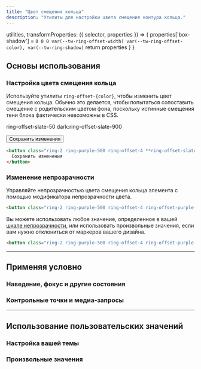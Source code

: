 ```yaml
---
title: "Цвет смещения кольца"
description: "Утилиты для настройки цвета смещения контура кольца."
---
```



  utilities,
  transformProperties: ({ selector, properties }) => {
    properties['box-shadow'] = `0 0 0 var(--tw-ring-offset-width) var(--tw-ring-offset-color), var(--tw-ring-shadow)`
    return properties
  }
}

## Основы использования

### Настройка цвета смещения кольца

Используйте утилиты `ring-offset-{color}`, чтобы изменить цвет смещения кольца. Обычно это делается, чтобы попытаться сопоставить смещение с родительским цветом фона, поскольку истинные смещения тени блока фактически невозможны в CSS.

<Example>
  <div class="grid place-content-center text-white text-sm text-center font-bold leading-6">
    <div class="flex flex-col items-center shrink-0">
      <p class="font-medium text-sm font-mono text-slate-500 text-center mb-3 dark:text-slate-400">
        <span class="dark:hidden">ring-offset-slate-50</span>
        <span class="hidden dark:inline">dark:ring-offset-slate-900</span>
      </p>
      <button class="px-4 py-2 font-semibold text-sm bg-white text-slate-700 border border-slate-300 rounded-md shadow-sm ring-2 ring-offset-4 ring-offset-slate-50 ring-purple-500 dark:bg-slate-700 dark:text-slate-200 dark:border-transparent dark:ring-offset-slate-900">Сохранить изменения</button>
    </div>
  </div>
</Example>

```html
<button class="ring-2 ring-purple-500 ring-offset-4 **ring-offset-slate-50** **dark:ring-offset-slate-900** ...">
  Сохранить изменения
</button>
```

### Изменение непрозрачности

Управляйте непрозрачностью цвета смещения кольца элемента с помощью модификатора непрозрачности цвета.

```html
<button class="ring-2 ring-purple-500 ring-offset-4 ring-offset-purple-100**/50**"></button>
```

Вы можете использовать любое значение, определенное в вашей [шкале непрозрачности](/docs/opacity), или использовать произвольные значения, если вам нужно отклониться от маркеров вашего дизайна.

```html
<button class="ring-2 ring-purple-500 ring-offset-4 ring-offset-purple-100**/[.55]**"></button>
```

---

## <Heading ignore>Применяя условно</Heading>

### <Heading ignore>Наведение, фокус и другие состояния</Heading>

<HoverFocusAndOtherStates defaultClass="ring-2 ring-offset-2 ring-offset-blue-300" featuredClass="ring-offset-blue-500" />

### <Heading ignore>Контрольные точки и медиа-запросы</Heading>

<BreakpointsAndMediaQueries defaultClass="ring-2 ring-offset-2 ring-offset-blue-300" featuredClass="ring-offset-blue-500" />

---

## Использование пользовательских значений

### Настройка вашей темы

<CustomizePluginColors name="ring offset color" configKey="ringOffsetColor" />

### Произвольные значения

<ArbitraryValues property="ring-offset-{color}" featuredClass="ring-offset-[#50d71e]" />
